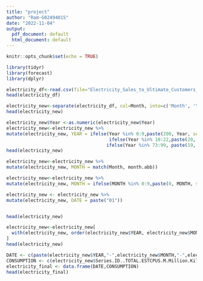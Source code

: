 ---
title: "project"
author: "Ram-G02494015"
date: "2022-11-04"
output:
  pdf_document: default
  html_document: default
---

```{r setup, include=FALSE}
knitr::opts_chunk$set(echo = TRUE)
```

```{r}
library(tidyr)
library(forecast)
library(dplyr)
```

```{r}
electricity_df<-read.csv(file="Electricity_Sales_to_Ultimate_Customers_Total_Monthly.csv")
head(electricity_df)
```

```{r "Seperating Columns"}
electricity_new<-separate(electricity_df, col=Month, into=c('Month', 'Year'), sep='-')
head(electricity_new)
```

```{r "Editing Year"}
electricity_new$Year <-as.numeric(electricity_new$Year)
electricity_new<-electricity_new %>% 
mutate(electricity_new, YEAR = ifelse(Year %in% 0:9,paste(200, Year, sep=""),
                                      ifelse(Year %in% 10:22,paste(20, Year, sep=""),
                                     ifelse(Year %in% 73:99, paste(19, Year, sep=""),""))))
head(electricity_new)
```
```{r}
electricity_new<-electricity_new %>% 
mutate(electricity_new, MONTH = match(Month, month.abb))

electricity_new<-electricity_new %>% 
mutate(electricity_new, MONTH = ifelse(MONTH %in% 0:9,paste(0, MONTH, sep=""),MONTH))

electricity_new <- electricity_new %>% 
mutate(electricity_new, DATE = paste("01"))


head(electricity_new)

```

```{r "Sorting by month and year"}
electricity_new<-electricity_new[
  with(electricity_new, order(electricity_new$YEAR, electricity_new$MONTH)),
]
head(electricity_new)

```

```{r "as date"}

DATE <- c(paste(electricity_new$YEAR,"-",electricity_new$MONTH,"-",electricity_new$DATE, sep = ""))
CONSUMPTION <- c(electricity_new$Series.ID..TOTAL.ESTCPUS.M.Million.Kilowatthours)
electricity_final <- data.frame(DATE,CONSUMPTION)
head(electricity_final)

```